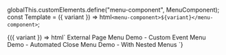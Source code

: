 globalThis.customElements.define("menu-component", MenuComponent);
const Template = ({ variant }) =>
  html`<menu-component>${variant}</menu-component>`;

<Meta title="Library/Menu Component/Demo" />

<Preview>
  <Story name="Primary" args={{ variant: "primary" }}>
    {({ variant }) => html`<menu-component class="menu" id="menu">
      <menu-item data-key="snake"
        >External Page
        <template>
          <iframe src="https://johnhenry.github.io" frameborder="0"></iframe>
          <button
            onClick="this.dispatchEvent(new Event('end', { bubbles: true }));"
          >
            Back
          </button>
        </template>
      </menu-item>
      <menu-item data-end-event="over" role="radio">
        Menu Demo - Custom Event
        <template>
          Clicking the button dispatches a non-default event, that's specified
          by the menu-item's "data-end-event" property.
          <button
            onClick="this.dispatchEvent(new Event('over', { bubbles: true }));"
          >
            Dispatch "over" event.
          </button>
        </template>
      </menu-item>
      <menu-item>
        Menu Demo - Automated Close
        <template>
          Upon loading an invisible image, this displays an alert. <br />Upon
          closing said alert, this dispatches an "end" event returning you to
          the previously menu.
          <img
            src="data:image/gif;base64,R0lGODlhAQABAAAAACwAAAAAAQABAAA="
            onLoad="
                alert('Close me to return to previous menu.');
                this.dispatchEvent(new Event('end', { bubbles:true }))"
          />
        </template>
      </menu-item>
      <menu-item>
        Menu Demo - With Nested Menus
        <template>
          <menu-component class="menu" exportparts="item, content">
            <menu-item>
              Clicking the "Back" button dispatches the default "end" event --
              returning you to the previous menu. Clicking this text takes you
              deeper...
              <template>
                <menu-component exportparts="item, content">
                  <menu-item data-end-event="out">
                    Clicking the "Back" button dispatches the default "end"
                    event -- returning you to the previous menu. Clicking this
                    text takes you <b>even deeper</b>...
                    <template>
                      Clicking the "Back" button dispatches the default "end"
                      event -- returning you to the previous menu. (Finite by
                      design)
                      <button
                        onClick="this.dispatchEvent(new Event('out', { bubbles: true }));"
                      >
                        Back
                      </button>
                    </template>
                  </menu-item>
                  <menu-item>
                    <button>Auto-Back 1</button>
                  </menu-item>
                </menu-component>
              </template>
            </menu-item>
            <menu-item>
              <button>Auto-Back 0</button>
            </menu-item>
          </menu-component>
        </template>
      </menu-item>
    </menu-component>`}
  </Story>
</Preview>
